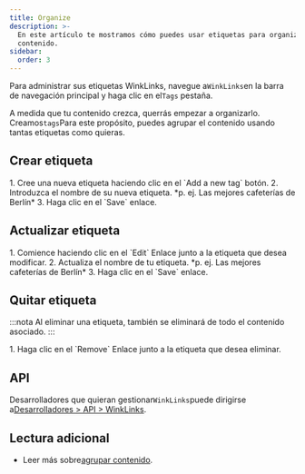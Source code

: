 ```yaml
---
title: Organize
description: >-
  En este artículo te mostramos cómo puedes usar etiquetas para organizar tu
  contenido.
sidebar:
  order: 3
---
```


Para administrar sus etiquetas WinkLinks, navegue a`WinkLinks`en la barra de navegación principal y haga clic en el`Tags` pestaña.

A medida que tu contenido crezca, querrás empezar a organizarlo. Creamos`tags`Para este propósito, puedes agrupar el contenido usando tantas etiquetas como quieras.

## Crear etiqueta

<Steps>
  1. Cree una nueva etiqueta haciendo clic en el `Add a new tag` botón.
  2. Introduzca el nombre de su nueva etiqueta. *p. ej. Las mejores cafeterías de Berlín*
  3. Haga clic en el `Save` enlace.
</Steps>


## Actualizar etiqueta

<Steps>
  1. Comience haciendo clic en el `Edit` Enlace junto a la etiqueta que desea modificar.
  2. Actualiza el nombre de tu etiqueta. *p. ej. Las mejores cafeterías de Berlín*
  3. Haga clic en el `Save` enlace.
</Steps>


## Quitar etiqueta

:::nota
Al eliminar una etiqueta, también se eliminará de todo el contenido asociado.
:::

<Steps>
  1. Haga clic en el `Remove` Enlace junto a la etiqueta que desea eliminar.
</Steps>


## API

Desarrolladores que quieran gestionar`WinkLinks`puede dirigirse a[Desarrolladores > API > WinkLinks](/developers/apis/#winklinks-api).

## Lectura adicional

* Leer más sobre[agrupar contenido](/link-manager/content#grouping-content).


